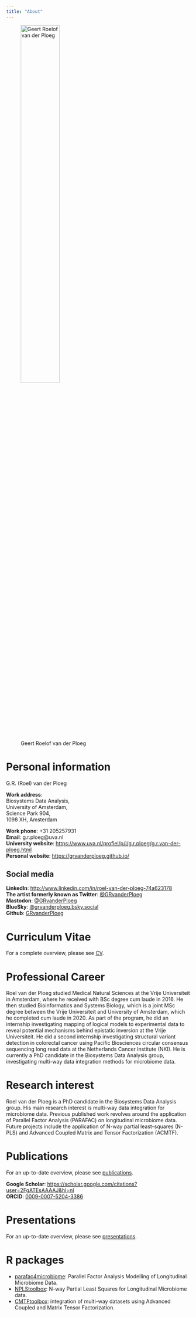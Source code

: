 ```yaml
---
title: "About"
---
```


![Geert Roelof van der Ploeg](thumbnail_Roel%20van%20der%20Ploeg_pp.jpg){width="50%" fig-align="left"}

# Personal information

G.R. (Roel) van der Ploeg

**Work address**:\
Biosystems Data Analysis,\
University of Amsterdam,\
Science Park 904,\
1098 XH, Amsterdam

**Work phone**: +31 205257931\
**Email**: g.r.ploeg\@uva.nl\
**University website**: <https://www.uva.nl/profiel/p/l/g.r.ploeg/g.r.van-der-ploeg.html>\
**Personal website**: <https://grvanderploeg.github.io/>

## Social media

**LinkedIn**: <http://www.linkedin.com/in/roel-van-der-ploeg-74a623178>\
**The artist formerly known as Twitter**: [\@GRvanderPloeg](https://x.com/GRvanderPloeg/)\
**Mastodon**: [\@GRvanderPloeg](https://mastodon.social/@GRvanderPloeg)\
**BlueSky**: [\@grvanderploeg.bsky.social](https://bsky.app/profile/grvanderploeg.bsky.social)\
**Github**: [GRvanderPloeg](https://github.com/GRvanderPloeg)

# Curriculum Vitae

For a complete overview, please see [CV](https://grvanderploeg.com/cv.html).

# Professional Career

Roel van der Ploeg studied Medical Natural Sciences at the Vrije Universiteit in Amsterdam, where he received with BSc degree cum laude in 2016. He then studied Bioinformatics and Systems Biology, which is a joint MSc degree between the Vrije Universiteit and University of Amsterdam, which he completed cum laude in 2020. As part of the program, he did an internship investigating mapping of logical models to experimental data to reveal potential mechanisms behind epistatic inversion at the Vrije Universiteit. He did a second internship investigating structural variant detection in colorectal cancer using Pacific Biosciences circular consensus sequencing long read data at the Netherlands Cancer Institute (NKI). He is currently a PhD candidate in the Biosystems Data Analysis group, investigating multi-way data integration methods for microbiome data.

# Research interest

Roel van der Ploeg is a PhD candidate in the Biosystems Data Analysis group. His main research interest is multi-way data integration for microbiome data. Previous published work revolves around the application of Parallel Factor Analysis (PARAFAC) on longitudinal microbiome data. Future projects include the application of N-way partial least-squares (N-PLS) and Advanced Coupled Matrix and Tensor Factorization (ACMTF).

# Publications

For an up-to-date overview, please see [publications](https://grvanderploeg.com/publications.html).

**Google Scholar**: <https://scholar.google.com/citations?user=2FgATEsAAAAJ&hl=nl>\
**ORCID**: [0009-0007-5204-3386](https://orcid.org/0009-0007-5204-3386)

# Presentations

For an up-to-date overview, please see [presentations](https://grvanderploeg.com/presentations.html).

# R packages

-   [parafac4microbiome](https://grvanderploeg.com/parafac4microbiome/): Parallel Factor Analysis Modelling of Longitudinal Microbiome Data.\
-   [NPLStoolbox](https://grvanderploeg.com/NPLStoolbox/): N-way Partial Least Squares for Longitudinal Microbiome data.\
-   [CMTFtoolbox](https://grvanderploeg.com/CMTFtoolbox/): integration of multi-way datasets using Advanced Coupled and Matrix Tensor Factorization.
